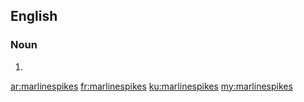 {{also|marline spikes}}
==English==

===Noun===
{{head|en|noun plural form}}

# {{plural of|marlinespike|lang=en}}

[[ar:marlinespikes]]
[[fr:marlinespikes]]
[[ku:marlinespikes]]
[[my:marlinespikes]]